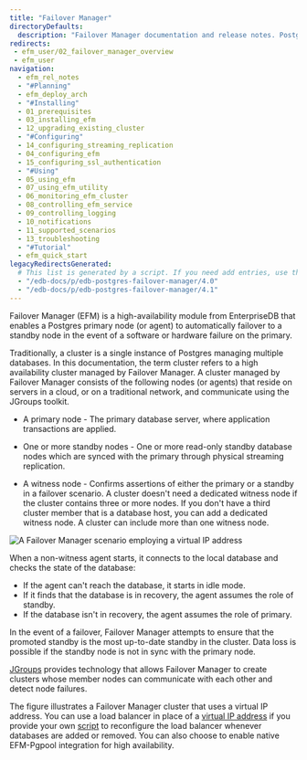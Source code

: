 ```yaml
---
title: "Failover Manager"
directoryDefaults:
  description: "Failover Manager documentation and release notes. PostgreSQL replication and failover manager for achieving high availability."
redirects:
 - efm_user/02_failover_manager_overview
 - efm_user
navigation:
  - efm_rel_notes
  - "#Planning"
  - efm_deploy_arch
  - "#Installing"
  - 01_prerequisites
  - 03_installing_efm
  - 12_upgrading_existing_cluster
  - "#Configuring"
  - 14_configuring_streaming_replication
  - 04_configuring_efm
  - 15_configuring_ssl_authentication
  - "#Using"
  - 05_using_efm
  - 07_using_efm_utility
  - 06_monitoring_efm_cluster
  - 08_controlling_efm_service
  - 09_controlling_logging
  - 10_notifications
  - 11_supported_scenarios
  - 13_troubleshooting
  - "#Tutorial"
  - efm_quick_start
legacyRedirectsGenerated:
  # This list is generated by a script. If you need add entries, use the `legacyRedirects` key.
  - "/edb-docs/p/edb-postgres-failover-manager/4.0"
  - "/edb-docs/p/edb-postgres-failover-manager/4.1"
---
```

<div id="failover_manager_overview" class="registered_link"></div>

Failover Manager (EFM) is a high-availability module from EnterpriseDB that enables a Postgres primary node (or agent) to automatically failover to a standby node in the event of a software or hardware failure on the primary.

Traditionally, a cluster is a single instance of Postgres managing multiple databases. In this documentation, the term cluster refers to a high availability cluster managed by Failover Manager. A cluster managed by Failover Manager consists of the following nodes (or agents) that reside on servers in a cloud, or on a traditional network, and communicate using the JGroups toolkit.

-   A primary node - The primary database server, where application transactions are applied.
-   One or more standby nodes - One or more read-only standby database nodes which are synced with the primary through physical streaming replication.

-   A witness node - Confirms assertions of either the primary or a standby in a failover scenario. A cluster doesn't need a dedicated witness node if the cluster contains three or more nodes. If you don't have a third cluster member that is a database host, you can add a dedicated witness node. A cluster can include more than one witness node.





![A Failover Manager scenario employing a virtual IP address](images/failover_manager_overview.png)

When a non-witness agent starts, it connects to the local database and checks the state of the database:

-   If the agent can't reach the database, it starts in idle mode.
-   If it finds that the database is in recovery, the agent assumes the role of standby.
-   If the database isn't in recovery, the agent assumes the role of primary.

In the event of a failover, Failover Manager attempts to ensure that the promoted standby is the most up-to-date standby in the cluster. Data loss is possible if the standby node is not in sync with the primary node.

[JGroups](http://www.jgroups.org/) provides technology that allows Failover Manager to create clusters whose member nodes can communicate with each other and detect node failures.

The figure illustrates a Failover Manager cluster that uses a virtual IP address. You can use a load balancer in place of a [virtual IP address](04_configuring_efm/05_using_vip_addresses/#using_vip_addresses) if you provide your own [script](04_configuring_efm/01_cluster_properties/#cluster_properties) to reconfigure the load balancer whenever databases are added or removed. You can also choose to enable native EFM-Pgpool integration for high availability.


